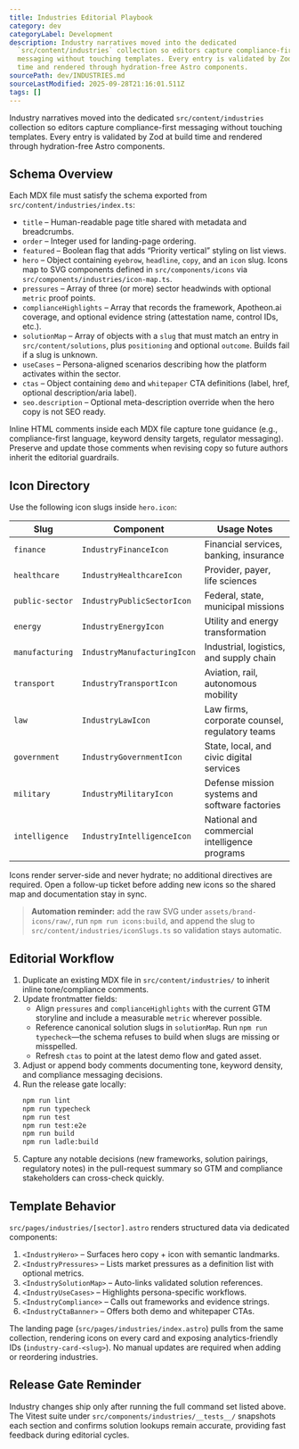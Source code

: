 ```yaml
---
title: Industries Editorial Playbook
category: dev
categoryLabel: Development
description: Industry narratives moved into the dedicated
  `src/content/industries` collection so editors capture compliance-first
  messaging without touching templates. Every entry is validated by Zod at build
  time and rendered through hydration-free Astro components.
sourcePath: dev/INDUSTRIES.md
sourceLastModified: 2025-09-28T21:16:01.511Z
tags: []
---
```


Industry narratives moved into the dedicated `src/content/industries` collection so editors capture compliance-first messaging without touching templates. Every entry is validated by Zod at build time and rendered through hydration-free Astro components.

## Schema Overview

Each MDX file must satisfy the schema exported from `src/content/industries/index.ts`:

- `title` – Human-readable page title shared with metadata and breadcrumbs.
- `order` – Integer used for landing-page ordering.
- `featured` – Boolean flag that adds “Priority vertical” styling on list views.
- `hero` – Object containing `eyebrow`, `headline`, `copy`, and an `icon` slug. Icons map to SVG components defined in `src/components/icons` via `src/components/industries/icon-map.ts`.
- `pressures` – Array of three (or more) sector headwinds with optional `metric` proof points.
- `complianceHighlights` – Array that records the framework, Apotheon.ai coverage, and optional evidence string (attestation name, control IDs, etc.).
- `solutionMap` – Array of objects with a `slug` that must match an entry in `src/content/solutions`, plus `positioning` and optional `outcome`. Builds fail if a slug is unknown.
- `useCases` – Persona-aligned scenarios describing how the platform activates within the sector.
- `ctas` – Object containing `demo` and `whitepaper` CTA definitions (label, href, optional description/aria label).
- `seo.description` – Optional meta-description override when the hero copy is not SEO ready.

Inline HTML comments inside each MDX file capture tone guidance (e.g., compliance-first language, keyword density targets, regulator messaging). Preserve and update those comments when revising copy so future authors inherit the editorial guardrails.

## Icon Directory

Use the following icon slugs inside `hero.icon`:

| Slug            | Component                   | Usage Notes                                    |
| --------------- | --------------------------- | ---------------------------------------------- |
| `finance`       | `IndustryFinanceIcon`       | Financial services, banking, insurance         |
| `healthcare`    | `IndustryHealthcareIcon`    | Provider, payer, life sciences                 |
| `public-sector` | `IndustryPublicSectorIcon`  | Federal, state, municipal missions             |
| `energy`        | `IndustryEnergyIcon`        | Utility and energy transformation              |
| `manufacturing` | `IndustryManufacturingIcon` | Industrial, logistics, and supply chain        |
| `transport`     | `IndustryTransportIcon`     | Aviation, rail, autonomous mobility            |
| `law`           | `IndustryLawIcon`           | Law firms, corporate counsel, regulatory teams |
| `government`    | `IndustryGovernmentIcon`    | State, local, and civic digital services       |
| `military`      | `IndustryMilitaryIcon`      | Defense mission systems and software factories |
| `intelligence`  | `IndustryIntelligenceIcon`  | National and commercial intelligence programs  |

Icons render server-side and never hydrate; no additional directives are required. Open a follow-up ticket before adding new icons so the shared map and documentation stay in sync.

> **Automation reminder:** add the raw SVG under `assets/brand-icons/raw/`, run `npm run icons:build`, and append the slug to `src/content/industries/iconSlugs.ts` so validation stays automatic.

## Editorial Workflow

1. Duplicate an existing MDX file in `src/content/industries/` to inherit inline tone/compliance comments.
2. Update frontmatter fields:
   - Align `pressures` and `complianceHighlights` with the current GTM storyline and include a measurable `metric` wherever possible.
   - Reference canonical solution slugs in `solutionMap`. Run `npm run typecheck`—the schema refuses to build when slugs are missing or misspelled.
   - Refresh `ctas` to point at the latest demo flow and gated asset.
3. Adjust or append body comments documenting tone, keyword density, and compliance messaging decisions.
4. Run the release gate locally:
   ```bash
   npm run lint
   npm run typecheck
   npm run test
   npm run test:e2e
   npm run build
   npm run ladle:build
   ```
5. Capture any notable decisions (new frameworks, solution pairings, regulatory notes) in the pull-request summary so GTM and compliance stakeholders can cross-check quickly.

## Template Behavior

`src/pages/industries/[sector].astro` renders structured data via dedicated components:

1. `<IndustryHero>` – Surfaces hero copy + icon with semantic landmarks.
2. `<IndustryPressures>` – Lists market pressures as a definition list with optional metrics.
3. `<IndustrySolutionMap>` – Auto-links validated solution references.
4. `<IndustryUseCases>` – Highlights persona-specific workflows.
5. `<IndustryCompliance>` – Calls out frameworks and evidence strings.
6. `<IndustryCtaBanner>` – Offers both demo and whitepaper CTAs.

The landing page (`src/pages/industries/index.astro`) pulls from the same collection, rendering icons on every card and exposing analytics-friendly IDs (`industry-card-<slug>`). No manual updates are required when adding or reordering industries.

## Release Gate Reminder

Industry changes ship only after running the full command set listed above. The Vitest suite under `src/components/industries/__tests__/` snapshots each section and confirms solution lookups remain accurate, providing fast feedback during editorial cycles.
